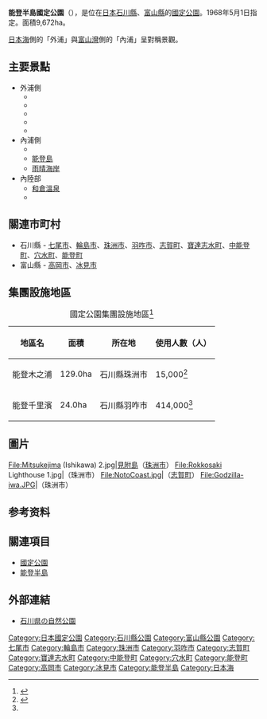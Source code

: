 {{Infobox protected area
| name            = 能登半島國定公園
| alt_name        = Noto Hantō Quasi-National Park<br>{{lang|ja|能登半島国定公園}}
| iucn_category   = V
| photo           = Mitsukejima.jpg
| photo_width     = 
| photo_caption   = 見附島
| map             = Japan
| map_width       = 250
| location        = {{JPN}}[[石川縣|石川縣]]、[[富山縣|富山縣]]
| nearest_city    = 
| lat_d           = 37.3
| long_d          = 137.0
| area            = {{convert|9672|ha|km2|sigfig=3}}<ref>{{Cite web |url=https://www.env.go.jp/park/doc/data/quasi/qnp_2.pdf |title=国定公園地種区分別面積 |year=2016 |format=PDF |publisher=[[環境省|環境省]] |accessdate=2016-08-24 |archive-date=2020-12-08 |archive-url=https://web.archive.org/web/20201208084302/https://www.env.go.jp/park/doc/data/quasi/qnp_2.pdf |dead-url=no }}</ref>
| established     = 1968年5月1日
| visitation_num  = 4,830,000人次
| visitation_year = 2018年
| visitation_ref  = <ref>{{Cite web |url=http://www.env.go.jp/park/doc/data/natural/data/naturalpark_6.xls |title=国定公園の利用者数（公園、年次別） |work=関連法令・各種資料 > 自然保護各種データ |publisher=環境省 |access-date=2020-10-17 |archive-date=2020-10-10 |archive-url=https://web.archive.org/web/20201010195002/http://www.env.go.jp/park/doc/data/natural/data/naturalpark_6.xls |dead-url=no }}</ref>
| governing_body  = 石川縣廳、富山縣廳
| url             = http://www.pref.ishikawa.lg.jp/sizen/kankyo/7.html#notohanntou
}}
'''能登半島國定公園'''（{{jpn|j=能登半島国定公園|hg=のとはんとうこくていこうえん|rm=Notohantō kokutei kōen}}），是位在[[日本|日本]][[石川縣|石川縣]]、[[富山縣|富山縣]]的[[國定公園|國定公園]]。1968年5月1日指定。面積9,672ha。

[[日本海|日本海]]側的「外浦」與[[富山灣|富山灣]]側的「內浦」呈對稱景觀。

== 主要景點 ==
* 外浦側
** {{link-ja|千里濱|千里浜}}
** {{link-ja|能登金剛|能登金剛}}
** {{link-ja|曾曾木海岸|曽々木海岸}}
** {{link-ja|祿剛崎|禄剛崎}}
** {{link-ja|哥吉拉岩 (石川縣)|ゴジラ岩 (石川県)|哥吉拉岩}}
* 內浦側
** {{link-ja|九十九灣|九十九湾}}
** [[能登島|能登島]]
** [[雨晴海岸|雨晴海岸]]
* 內陸部
** [[和倉溫泉|和倉溫泉]]
** {{link-ja|二上山 (富山縣)|二上山 (富山県)|二上山}}

== 關連市町村 ==
* 石川縣 - [[七尾市|七尾市]]、[[輪島市|輪島市]]、[[珠洲市|珠洲市]]、[[羽咋市|羽咋市]]、[[志賀町|志賀町]]、[[寶達志水町|寶達志水町]]、[[中能登町|中能登町]]、[[穴水町|穴水町]]、[[能登町|能登町]]
* 富山縣 - [[高岡市|高岡市]]、[[冰見市|冰見市]]
== 集團設施地區 ==
{| class="wikitable" style="text-align:left; font-size:95%"
|+ 國定公園集團設施地區<ref>{{Cite web |url=http://www.env.go.jp/park/doc/data/quasi/qnp_7.pdf |title=国定公園集団施設地区 |year=2020 |format=PDF |publisher=環境省 |access-date=2020-10-17 |archive-date=2020-12-08 |archive-url=https://web.archive.org/web/20201208084333/http://www.env.go.jp/park/doc/data/quasi/qnp_7.pdf |dead-url=no }}</ref>
!地區名
!面積
!所在地
!使用人數（人）
|-
|能登木之浦||129.0ha||石川縣珠洲市||15,000<ref name="集団施設地区等利用者数">{{Cite web|url=http://www.env.go.jp/park/doc/data/natural/data/naturalpark_7.xls|title=国定公園集団施設地区等利用者数|publisher=環境省|access-date=2020-10-17|archive-date=2020-12-08|archive-url=https://web.archive.org/web/20201208084338/http://www.env.go.jp/park/doc/data/natural/data/naturalpark_7.xls|dead-url=no}}</ref>
|-
|能登千里濱||24.0ha||石川縣羽咋市||414,000<ref name="集団施設地区等利用者数"/>
|}
== 圖片 ==
<gallery>
File:Mitsukejima (Ishikawa) 2.jpg|[[見附島_(石川縣)|見附島]]（[[珠洲市|珠洲市]]）
File:Rokkosaki Lighthouse 1.jpg|{{link-ja|祿剛崎燈塔|禄剛埼灯台}}（珠洲市）
File:NotoCoast.jpg|{{link-ja|能登金剛|能登金剛}}（[[志賀町|志賀町]]）
File:Godzilla-iwa.JPG|{{link-ja|哥吉拉岩 (石川縣)|ゴジラ岩 (石川県)|哥吉拉岩}}（珠洲市）
</gallery>

==参考资料==
{{Reflist}}

== 關連項目 ==
* [[國定公園|國定公園]]
* [[能登半島|能登半島]]
== 外部連結 ==
{{commonscat|Notohanto Quasi-National Park}}
* {{ja}}[http://www.pref.ishikawa.jp/sizen/kankyo/6.html 石川県の自然公園] {{Wayback|url=http://www.pref.ishikawa.jp/sizen/kankyo/6.html |date=20101021065527 }}

{{国定公园列表}}
{{DEFAULTSORT:Noto Hanto}}

[[Category:日本國定公園|Category:日本國定公園]]
[[Category:石川縣公園|Category:石川縣公園]]
[[Category:富山縣公園|Category:富山縣公園]]
[[Category:七尾市|Category:七尾市]]
[[Category:輪島市|Category:輪島市]]
[[Category:珠洲市|Category:珠洲市]]
[[Category:羽咋市|Category:羽咋市]]
[[Category:志賀町|Category:志賀町]]
[[Category:寶達志水町|Category:寶達志水町]]
[[Category:中能登町|Category:中能登町]]
[[Category:穴水町|Category:穴水町]]
[[Category:能登町|Category:能登町]]
[[Category:高岡市|Category:高岡市]]
[[Category:冰見市|Category:冰見市]]
[[Category:能登半島|Category:能登半島]]
[[Category:日本海|Category:日本海]]
